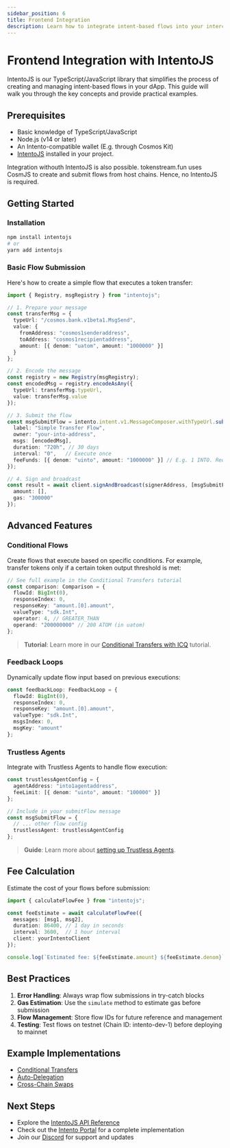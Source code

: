 ```yaml
---
sidebar_position: 6
title: Frontend Integration
description: Learn how to integrate intent-based flows into your interchain dApp using IntentoJS
---
```


# Frontend Integration with IntentoJS

IntentoJS is our TypeScript/JavaScript library that simplifies the process of creating and managing intent-based flows in your dApp. This guide will walk you through the key concepts and provide practical examples.

## Prerequisites

- Basic knowledge of TypeScript/JavaScript
- Node.js (v14 or later)
- An Intento-compatible wallet (E.g. through Cosmos Kit)
- [IntentoJS](https://npmjs.com/package/intentojs) installed in your project.  

Integration withouth IntentoJS is also possible. tokenstream.fun uses CosmJS to create and submit flows from host chains. Hence, no IntentoJS is required.

## Getting Started

### Installation

```bash
npm install intentojs
# or
yarn add intentojs
```

### Basic Flow Submission

Here's how to create a simple flow that executes a token transfer:

```typescript
import { Registry, msgRegistry } from "intentojs";

// 1. Prepare your message
const transferMsg = {
  typeUrl: "/cosmos.bank.v1beta1.MsgSend",
  value: {
    fromAddress: "cosmos1senderaddress",
    toAddress: "cosmos1recipientaddress",
    amount: [{ denom: "uatom", amount: "1000000" }]
  }
};

// 2. Encode the message
const registry = new Registry(msgRegistry);
const encodedMsg = registry.encodeAsAny({
  typeUrl: transferMsg.typeUrl,
  value: transferMsg.value
});

// 3. Submit the flow
const msgSubmitFlow = intento.intent.v1.MessageComposer.withTypeUrl.submitFlow({
  label: "Simple Transfer Flow",
  owner: "your-into-address",
  msgs: [encodedMsg],
  duration: "720h", // 30 days
  interval: "0",   // Execute once
  feeFunds: [{ denom: "uinto", amount: "1000000" }] // E.g. 1 INTO. Required in case wallet fallback is not set. Refundable
});

// 4. Sign and broadcast
const result = await client.signAndBroadcast(signerAddress, [msgSubmitFlow], {
  amount: [],
  gas: "300000"
});
```

## Advanced Features

### Conditional Flows

Create flows that execute based on specific conditions. For example, transfer tokens only if a certain token output threshold is met:

```typescript
// See full example in the Conditional Transfers tutorial
const comparison: Comparison = {
  flowId: BigInt(0),
  responseIndex: 0,
  responseKey: "amount.[0].amount",
  valueType: "sdk.Int",
  operator: 4, // GREATER_THAN
  operand: "200000000" // 200 ATOM (in uatom)
};
```

> **Tutorial**: Learn more in our [Conditional Transfers with ICQ](/tutorials/conditional-transfers-icq) tutorial.

### Feedback Loops

Dynamically update flow input based on previous executions:

```typescript
const feedbackLoop: FeedbackLoop = {
  flowId: BigInt(0),
  responseIndex: 0,
  responseKey: "amount.[0].amount",
  valueType: "sdk.Int",
  msgsIndex: 0,
  msgKey: "amount"
};
```

### Trustless Agents

Integrate with Trustless Agents to handle flow execution:

```typescript
const trustlessAgentConfig = {
  agentAddress: "into1agentaddress",
  feeLimit: [{ denom: "uinto", amount: "100000" }]
};

// Include in your submitFlow message
const msgSubmitFlow = {
  // ... other flow config
  trustlessAgent: trustlessAgentConfig
};
```

> **Guide**: Learn more about [setting up Trustless Agents](/tutorials/trustless-agent).

## Fee Calculation

Estimate the cost of your flows before submission:

```typescript
import { calculateFlowFee } from "intentojs";

const feeEstimate = await calculateFlowFee({
  messages: [msg1, msg2],
  duration: 86400, // 1 day in seconds
  interval: 3600,  // 1 hour interval
  client: yourIntentoClient
});

console.log(`Estimated fee: ${feeEstimate.amount} ${feeEstimate.denom}`);
```

## Best Practices

1. **Error Handling**: Always wrap flow submissions in try-catch blocks
2. **Gas Estimation**: Use the `simulate` method to estimate gas before submission
3. **Flow Management**: Store flow IDs for future reference and management
4. **Testing**: Test flows on testnet (Chain ID: intento-dev-1) before deploying to mainnet

## Example Implementations

- [Conditional Transfers](/tutorials/conditional-transfers)
- [Auto-Delegation](/tutorials/auto-delegation)
- [Cross-Chain Swaps](/tutorials/cross-chain)

## Next Steps

- Explore the [IntentoJS API Reference](../../reference/api/querying)
- Check out the [Intento Portal](https://portal.intento.zone) for a complete implementation
- Join our [Discord](https://discord.gg/hsVf9sYyZW) for support and updates
